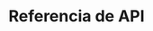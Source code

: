 ---
source-updated-at: 2025-05-16T04:52:11.000Z
translation-updated-at: 2025-06-06T16:37:42.104Z
title: Referencia de API
description: Referencia de API de Next.js para el enrutador de páginas (Pages Router).
---